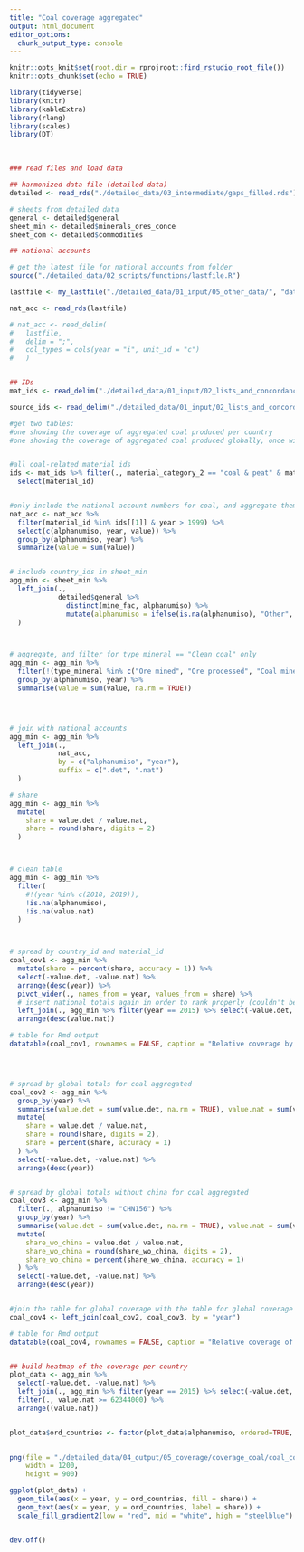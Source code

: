 ```yaml
---
title: "Coal coverage aggregated"
output: html_document
editor_options: 
  chunk_output_type: console
---
```


```r
knitr::opts_knit$set(root.dir = rprojroot::find_rstudio_root_file())
knitr::opts_chunk$set(echo = TRUE)

library(tidyverse)
library(knitr)
library(kableExtra)
library(rlang)
library(scales)
library(DT)

```

<br> 

```r

### read files and load data

## harmonized data file (detailed data)
detailed <- read_rds("./detailed_data/03_intermediate/gaps_filled.rds")

# sheets from detailed data
general <- detailed$general
sheet_min <- detailed$minerals_ores_conce
sheet_com <- detailed$commodities

## national accounts

# get the latest file for national accounts from folder
source("./detailed_data/02_scripts/functions/lastfile.R")

lastfile <- my_lastfile("./detailed_data/01_input/05_other_data/", "data_converted")

nat_acc <- read_rds(lastfile)

# nat_acc <- read_delim(
#   lastfile, 
#   delim = ";", 
#   col_types = cols(year = "i", unit_id = "c")
#   )


## IDs
mat_ids <- read_delim("./detailed_data/01_input/02_lists_and_concordance_tables/material_ids.csv", delim = ";")

source_ids <- read_delim("./detailed_data/01_input/02_lists_and_concordance_tables/source_ids.csv", delim = ";")

```


```r

#get two tables: 
#one showing the coverage of aggregated coal produced per country
#one showing the coverage of aggregated coal produced globally, once with and once without china


#all coal-related material ids
ids <- mat_ids %>% filter(., material_category_2 == "coal & peat" & material_id != "F.pea") %>%
  select(material_id)


#only include the national account numbers for coal, and aggregate them for every category of coal
nat_acc <- nat_acc %>%
  filter(material_id %in% ids[[1]] & year > 1999) %>%
  select(c(alphanumiso, year, value)) %>%
  group_by(alphanumiso, year) %>% 
  summarize(value = sum(value))


# include country_ids in sheet_min
agg_min <- sheet_min %>%
  left_join(.,
            detailed$general %>%
              distinct(mine_fac, alphanumiso) %>%
              mutate(alphanumiso = ifelse(is.na(alphanumiso), "Other", alphanumiso))
  )



# aggregate, and filter for type_mineral == "Clean coal" only
agg_min <- agg_min %>%
  filter(!(type_mineral %in% c("Ore mined", "Ore processed", "Coal mined"))) %>%
  group_by(alphanumiso, year) %>%
  summarise(value = sum(value, na.rm = TRUE))




# join with national accounts
agg_min <- agg_min %>%
  left_join(.,
            nat_acc,
            by = c("alphanumiso", "year"),
            suffix = c(".det", ".nat")
  )

# share
agg_min <- agg_min %>%
  mutate(
    share = value.det / value.nat,
    share = round(share, digits = 2)
  )



# clean table
agg_min <- agg_min %>%
  filter(
    #!(year %in% c(2018, 2019)),
    !is.na(alphanumiso),
    !is.na(value.nat)
  )



# spread by country_id and material_id
coal_cov1 <- agg_min %>%
  mutate(share = percent(share, accuracy = 1)) %>%
  select(-value.det, -value.nat) %>%
  arrange(desc(year)) %>%
  pivot_wider(., names_from = year, values_from = share) %>%
  # insert national totals again in order to rank properly (couldn't be kept, because of pivot function)
  left_join(., agg_min %>% filter(year == 2015) %>% select(-value.det, -share, -year)) %>%
  arrange(desc(value.nat))

# table for Rmd output
datatable(coal_cov1, rownames = FALSE, caption = "Relative coverage by country")




# spread by global totals for coal aggregated
coal_cov2 <- agg_min %>%
  group_by(year) %>%
  summarise(value.det = sum(value.det, na.rm = TRUE), value.nat = sum(value.nat, na.rm = TRUE)) %>%
  mutate(
    share = value.det / value.nat,
    share = round(share, digits = 2),
    share = percent(share, accuracy = 1)
  ) %>%
  select(-value.det, -value.nat) %>%
  arrange(desc(year)) 


# spread by global totals without china for coal aggregated
coal_cov3 <- agg_min %>%
  filter(., alphanumiso != "CHN156") %>%
  group_by(year) %>%
  summarise(value.det = sum(value.det, na.rm = TRUE), value.nat = sum(value.nat, na.rm = TRUE)) %>%
  mutate(
    share_wo_china = value.det / value.nat,
    share_wo_china = round(share_wo_china, digits = 2),
    share_wo_china = percent(share_wo_china, accuracy = 1)
  ) %>%
  select(-value.det, -value.nat) %>%
  arrange(desc(year)) 


#join the table for global coverage with the table for global coverage without china
coal_cov4 <- left_join(coal_cov2, coal_cov3, by = "year")

# table for Rmd output
datatable(coal_cov4, rownames = FALSE, caption = "Relative coverage of global total, share is global total, share_wo_china is global total without China", options = list(columnDefs = list(list(className = 'dt-center', targets = 0:2))))



```

```r
## build heatmap of the coverage per country
plot_data <- agg_min %>%
  select(-value.det, -value.nat) %>%
  left_join(., agg_min %>% filter(year == 2015) %>% select(-value.det, -share, -year)) %>%
  filter(., value.nat >= 62344000) %>%
  arrange((value.nat))


plot_data$ord_countries <- factor(plot_data$alphanumiso, ordered=TRUE, levels = c("CAN124", "COL170", "KAZ398", "ZAF710", "RUS643", "IDN360", "AUS036", "IND356", "USA840", "CHN156"))

 
png(file = "./detailed_data/04_output/05_coverage/coverage_coal/coal_coverage_heatmap.png",   
    width = 1200, 
    height = 900) 

ggplot(plot_data) +
  geom_tile(aes(x = year, y = ord_countries, fill = share)) +
  geom_text(aes(x = year, y = ord_countries, label = share)) +
  scale_fill_gradient2(low = "red", mid = "white", high = "steelblue")


dev.off()

```


